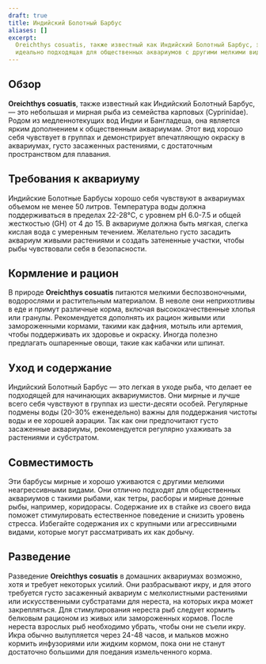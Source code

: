```yaml
---
draft: true
title: Индийский Болотный Барбус
aliases: []
excerpt:
  Oreichthys cosuatis, также известный как Индийский Болотный Барбус, это небольшая и мирная рыба из семейства карповых,
  идеально подходящая для общественных аквариумов с другими мелкими видами.
---
```


## Обзор

**Oreichthys cosuatis**, также известный как Индийский Болотный Барбус, — это небольшая и мирная рыба из семейства
карповых (Cyprinidae). Родом из медленнотекущих вод Индии и Бангладеша, она является ярким дополнением к общественным
аквариумам. Этот вид хорошо себя чувствует в группах и демонстрирует впечатляющую окраску в аквариумах, густо засаженных
растениями, с достаточным пространством для плавания.

## Требования к аквариуму

Индийские Болотные Барбусы хорошо себя чувствуют в аквариумах объемом не менее 50 литров. Температура воды должна
поддерживаться в пределах 22-28°C, с уровнем pH 6.0-7.5 и общей жесткостью (GH) от 4 до 15. В аквариуме должна быть
мягкая, слегка кислая вода с умеренным течением. Желательно густо засадить аквариум живыми растениями и создать
затененные участки, чтобы рыбы чувствовали себя в безопасности.

## Кормление и рацион

В природе **Oreichthys cosuatis** питаются мелкими беспозвоночными, водорослями и растительным материалом. В неволе они
неприхотливы в еде и примут различные корма, включая высококачественные хлопья или гранулы. Рекомендуется дополнять их
рацион живыми или замороженными кормами, такими как дафния, мотыль или артемия, чтобы поддерживать их здоровье и
окраску. Иногда полезно предлагать ошпаренные овощи, такие как кабачки или шпинат.

## Уход и содержание

Индийский Болотный Барбус — это легкая в уходе рыба, что делает ее подходящей для начинающих аквариумистов. Они мирные и
лучше всего себя чувствуют в группах из шести-десяти особей. Регулярные подмены воды (20-30% еженедельно) важны для
поддержания чистоты воды и ее хорошей аэрации. Так как они предпочитают густо засаженные аквариумы, рекомендуется
регулярно ухаживать за растениями и субстратом.

## Совместимость

Эти барбусы мирные и хорошо уживаются с другими мелкими неагрессивными видами. Они отлично подходят для общественных
аквариумов с такими рыбами, как тетры, расборы и мирные донные рыбы, например, коридорасы. Содержание их в стайке из
своего вида поможет стимулировать естественное поведение и снизить уровень стресса. Избегайте содержания их с крупными
или агрессивными видами, которые могут рассматривать их как добычу.

## Разведение

Разведение **Oreichthys cosuatis** в домашних аквариумах возможно, хотя и требует некоторых усилий. Они разбрасывают
икру, и для этого требуется густо засаженный аквариум с мелколистными растениями или искусственными субстратами для
нереста, на которых икра может закрепляться. Для стимулирования нереста рыб следует кормить белковым рационом из живых
или замороженных кормов. После нереста взрослых рыб необходимо убрать, чтобы они не съели икру. Икра обычно вылупляется
через 24-48 часов, и мальков можно кормить инфузориями или жидким кормом, пока они не станут достаточно большими для
поедания измельченного корма.
